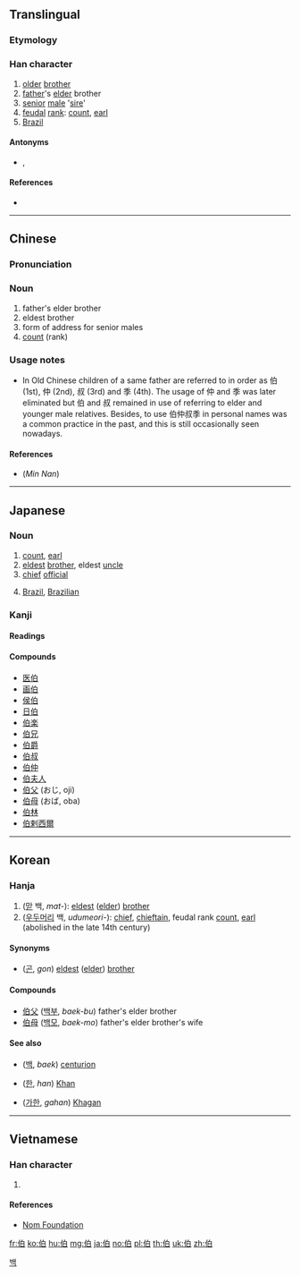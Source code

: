 {{also|旧}}
==Translingual==

===Etymology===
{{Han compound|人|alt1=亻|t1=person|白|ls=psc|c1=s|c2=p}}

===Han character===
{{Han char|rn=9|rad=人|as=05|sn=7|four=26200|canj=OHA|ids=⿰亻白}}

# [[older]] [[brother]]
# [[father]]'s [[elder]] brother
# [[senior]] [[male]] '[[sire]]'
# [[feudal]] [[rank]]: [[count]], [[earl]]
# [[Brazil]]

====Antonyms====
* {{l|mul|尗}}, {{l|mul|叔}}

====References====
* {{Han ref|kx=0096.160|dkj=00466|dj=0204.200|hdz=10136.020|uh=4F2F|ud=20271|bh=A742|bd=42818}}

----

==Chinese==
{{zh-forms}}

===Pronunciation===
{{zh-pron
|m=bó,bǎi
|c=baa3,baak3
|mn=peh/pek/pit/phek
|mn_note=peh - vernacular, pek, pit, phek - literary
|mc=y
|oc=y
|ma=
|cat=n
}}

===Noun===
{{zh-noun}}

# father's elder brother
# eldest brother
# form of address for senior males
# [[count#Etymology 2|count]] (rank)
#: {{zh-also|五等爵位}}

===Usage notes===
*In Old Chinese children of a same father are referred to in order as 伯 (1st), 仲 (2nd), 叔 (3rd) and 季 (4th). The usage of 仲 and 季 was later eliminated but 伯 and 叔 remained in use of referring to elder and younger male relatives. Besides, to use 伯仲叔季 in personal names was a common practice in the past, and this is still occasionally seen nowadays.

====References====
* (''Min Nan'') {{thcwd|2865}}

----

==Japanese==
{{attention|ja|Dog's breakfast. Needs major reworking + expansion.}}

===Noun===
{{ja-noun|はく}}

# [[count]], [[earl]]
# [[eldest]] [[brother]], eldest [[uncle]]
# [[chief]] [[official]]
# {{abbreviation of|伯剌西爾|lang=ja}} [[Brazil]], [[Brazilian]]

===Kanji===
{{ja-kanji|grade=c|rs=人05}}

====Readings====
{{ja-readings
|goon=[[ひゃく]] (hyaku) {{non-joyo-reading}}, [[へ]] (he) {{non-joyo-reading}}
|kanon=[[はく]] (haku), [[は]] (ha)
|kun=[[おさ]] (osa), [[はたがしら]] (hatagashira)
}}

====Compounds====
{{der-top|Compounds}}
* [[医伯]]
* [[画伯]]
* [[侯伯]]
* [[日伯]]
* [[伯楽]]
* [[伯兄]]
* [[伯爵]]
* [[伯叔]]
* [[伯仲]]
* [[伯夫人]]
* [[伯父]] (おじ, oji)
* [[伯母]] (おば, oba)
* [[伯林]]
* [[伯剌西爾]]
{{der-bottom}}

----

==Korean==

===Hanja===
{{ko-hanja|hangeul=[[백]], [[패]]|eumhun=맏, 우두머리, 큰아버지, 백작|rv=baek, pae|mr=paek, p'ae}}

# ([[맏]] 백, ''mat-''): [[eldest]] ([[elder]]) [[brother]]
# ([[우두머리]] 백, ''udumeori-''): [[chief]], [[chieftain]], feudal rank [[count]], [[earl]] (abolished in the late 14th century)

====Synonyms====
* {{l|ko|昆}} ([[곤]], ''gon'') [[eldest]] ([[elder]]) [[brother]]

====Compounds====
* [[伯父]] ([[백부]], ''baek-bu'') father's elder brother
* [[伯母]] ([[백모]], ''baek-mo'') father's elder brother's wife

====See also====
* {{l|ko|佰}} ([[백]], ''baek'') [[centurion]]
* {{l|ko|汗}} ([[한]], ''han'') [[Khan]]
* {{l|ko|可汗}} ([[가한]], ''gahan'') [[Khagan]]

[[Category:Hanja readings|백]]

----

==Vietnamese==

===Han character===
{{vi-hantu|[[bá]], [[bác]]|rs=人05}}

# {{defn|lang=vi|sort=人05}}

====References====
* [http://nomfoundation.org/common/nom_details.php?codepoint=4f2f&img=1 Nom Foundation]

[[fr:伯]]
[[ko:伯]]
[[hu:伯]]
[[mg:伯]]
[[ja:伯]]
[[no:伯]]
[[pl:伯]]
[[th:伯]]
[[uk:伯]]
[[zh:伯]]